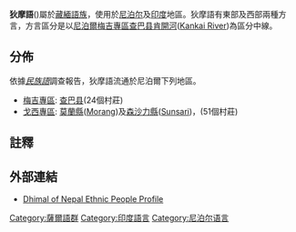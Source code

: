 {{Link style|time=2015-12-12T03:12:26+00:00}}
{{Infobox language 
|name=狄摩語
|nativename=Dhimal
|region=[[尼泊尔|尼泊尔]]
|ethnicity=[[投投人|投投人]]
|speakers=18,000人(2001年普查)<ref>Dhimal at [[Ethnologue|Ethnologue]] (17th ed., 2013)</ref>
|familycolor=Sino-Tibetan
|fam1 = [[汉藏语系|汉藏语系]]
|fam2=([[藏緬語族|藏緬語族]])
|fam3=[[萨尔语群|萨尔语群]]
|fam4=[[狄摩語群|狄摩語群]]
|iso3=dhi
}}

'''狄摩語'''({{lang|en|Dhimal}})屬於[[藏緬語族|藏緬語族]]，使用於[[尼泊尔|尼泊尔]]及[[印度|印度]]地區。狄摩語有東部及西部兩種方言，方言區分是以[[尼泊尔行政区划|尼泊爾]][[梅吉專區|梅吉專區]][[查巴县|查巴县]][[肯開河|肯開河]]([[:en:Kankai_River|Kankai River]])為區分中線。

==分佈==
依據''[[民族語|民族語]]''調查報告，狄摩語流通於尼泊爾下列地區。

*[[梅吉專區|梅吉專區]]: [[查巴县|查巴县]](24個村莊)
*[[戈西專區|戈西專區]]: [[莫蘭縣|莫蘭縣]]([[:en:Morang_District|Morang]])及[[森沙力縣|森沙力縣]]([[:en:Sunsari_District|Sunsari]])，(51個村莊)

==註釋==
{{Reflist}}

==外部連結==
*[http://joshuaproject.net/people-profile.php?rog3=NP&peo3=19409 Dhimal of Nepal Ethnic People Profile]

[[Category:薩爾語群|Category:薩爾語群]]
[[Category:印度語言|Category:印度語言]]
[[Category:尼泊尔语言|Category:尼泊尔语言]]